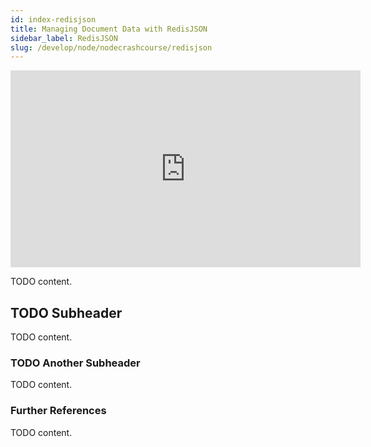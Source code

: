 ```yaml
---
id: index-redisjson
title: Managing Document Data with RedisJSON
sidebar_label: RedisJSON
slug: /develop/node/nodecrashcourse/redisjson
---
```



<div class="text--center">
<iframe width="560" height="315" src="https://www.youtube.com/embed/NAGMJ6kEVEQ" frameborder="0" allow="accelerometer; autoplay; clipboard-write; encrypted-media; gyroscope; picture-in-picture" allowfullscreen></iframe>
</div>

TODO content.

## TODO Subheader

TODO content.

### TODO Another Subheader

TODO content.

### Further References

TODO content.
